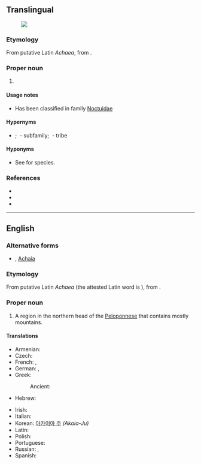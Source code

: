 {{also|Achæa}}
==Translingual==
{{wikipedia|Achaea (disambiguation)}}
[[File:Achaea euryplaga (Hampson, 1913).jpg|thumb|{{taxlink|Achaea euryplaga|species|noshow=1}}]]

===Etymology===
From putative Latin ''Achaea'', from {{der|mul|grc|Ἀχαΐα}}.

===Proper noun===
{{taxoninfl|i=1|g=f}}

# {{taxon|genus|family|Erebidae|certain [[moth]]s}}

====Usage notes====
* Has been classified in family [[Noctuidae]]

====Hypernyms====
* {{sense|genus}} {{Erebidae Hypernyms}}; {{taxlink|Erebinae|subfamily|noshow=1}}&nbsp;- subfamily; {{taxlink|Ophiusini|tribe|noshow=1}}&nbsp;- tribe

====Hyponyms====
* {{sense|genus}} See {{pedia|Achaea (moth)}} for species.

===References===
* {{pedia|Achaea (moth)|''Achaea'' (moth)}}
* {{specieslite|i=1}}
* {{comcatlite|Achaea (Noctuidae)|''Achaea'' (Noctuidae)}}

----

==English==
{{wikipedia|lang=en}}

===Alternative forms===
* {{l|en|Achæa}} {{qualifier|dated}}, [[Achaia]]

===Etymology===
From putative Latin ''Achaea'' (the attested Latin word is {{m|la|Achaia}}), from {{der|en|grc|Ἀχαΐα}}.

===Proper noun===
{{en-proper noun}}

# A region in the northern head of the [[Peloponnese]] that contains mostly mountains.

====Translations====
{{trans-top|a region in the northern head of the Peloponnese}}
* Armenian: {{t|hy|Աքայա|sc=Armn}}
* Czech: {{t|cs|Achája|f}}
* French: {{t+|fr|Achaïe|f}}, {{t+|fr|Achaïe}}
* German: {{t+|de|Achaia|n}}, {{t|de|Achäa|n}}
* Greek: {{t+|el|Αχαΐα}}
*: Ancient: {{t|grc|Ἀχαΐα|sc=polytonic}}
* Hebrew: {{t|he|מחוז משנה אכיאיה}}
{{trans-mid}}
* Irish: {{t|ga|an Acháia|f}}
* Italian: {{t|it|Acaia}}
* Korean: [[아카이아 주]] ''(Akaia-Ju)''
* Latin: {{t|la|Achāia|f}}
* Polish: {{t+|pl|Achaja|f}}
* Portuguese: {{t|pt|Acaia|f}}
* Russian: {{t+|ru|Аха́йя}}, {{t+|ru|Ахе́я}}
* Spanish: {{t|es|Acaya}}
{{trans-bottom}}
